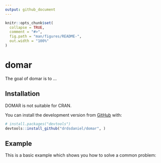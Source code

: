 ```yaml
---
output: github_document
---
```


<!-- README.md is generated from README.Rmd. Please edit that file -->

```r
knitr::opts_chunk$set(
  collapse = TRUE,
  comment = "#>",
  fig.path = "man/figures/README-",
  out.width = "100%"
)
```

# domar

<!-- badges: start -->
<!-- badges: end -->

The goal of domar is to ...

## Installation

DOMAR is not suitable for CRAN.

<!-- You can install the released version of domar from [CRAN](https://CRAN.R-project.org) with: -->

<!-- ``` r -->
<!-- install.packages("domar") -->
<!-- ``` -->

You can install the development version from [GitHub](https://github.com/) with:

``` r
# install.packages("devtools")
devtools::install_github("drdsdaniel/domar", )
```
## Example

This is a basic example which shows you how to solve a common problem:
